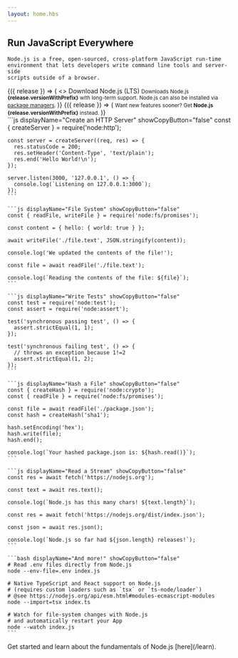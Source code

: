 ```yaml
---
layout: home.hbs
---
```


<section>
  <WithBadge section="index" />

  <div>
    <h1 className="special">Run JavaScript Everywhere</h1>

    Node.js is a free, open-sourced, cross-platform JavaScript run-time
    environment that lets developers write command line tools and server-side
    scripts outside of a browser.

  </div>

  <div>
    <WithNodeRelease status={['Active LTS', 'Maintenance LTS']}>
      {({ release }) => (
        <>
          <DownloadButton release={release}>Download Node.js (LTS)</DownloadButton>
          <small>
            Downloads Node.js <b>{release.versionWithPrefix}</b> with long-term support.
            Node.js can also be installed via <a href="/download/package-manager">package managers</a>.
          </small>
        </>
      )}
    </WithNodeRelease>
    <WithNodeRelease status="Current">
      {({ release }) => (
        <small>
          Want new features sooner? Get <b>Node.js <a>{release.versionWithPrefix}</a></b> instead.
        </small>
      )}
    </WithNodeRelease>
  </div>
</section>

<section>
  <div>
    ```js displayName="Create an HTTP Server" showCopyButton="false"
    const { createServer } = require('node:http');

    const server = createServer((req, res) => {
      res.statusCode = 200;
      res.setHeader('Content-Type', 'text/plain');
      res.end('Hello World!\n');
    });

    server.listen(3000, '127.0.0.1', () => {
      console.log(`Listening on 127.0.0.1:3000`);
    });
    ```

    ```js displayName="File System" showCopyButton="false"
    const { readFile, writeFile } = require('node:fs/promises');

    const content = { hello: { world: true } };

    await writeFile('./file.text', JSON.stringify(content));

    console.log('We updated the contents of the file!');

    const file = await readFile('./file.text');

    console.log(`Reading the contents of the file: ${file}`);
    ```

    ```js displayName="Write Tests" showCopyButton="false"
    const test = require('node:test');
    const assert = require('node:assert');

    test('synchronous passing test', () => {
      assert.strictEqual(1, 1);
    });

    test('synchronous failing test', () => {
      // throws an exception because 1!=2
      assert.strictEqual(1, 2);
    });
    ```

    ```js displayName="Hash a File" showCopyButton="false"
    const { createHash } = require('node:crypto');
    const { readFile } = require('node:fs/promises');

    const file = await readFile('./package.json');
    const hash = createHash('sha1');

    hash.setEncoding('hex');
    hash.write(file);
    hash.end();

    console.log(`Your hashed package.json is: ${hash.read()}`);
    ```

    ```js displayName="Read a Stream" showCopyButton="false"
    const res = await fetch('https://nodejs.org');

    const text = await res.text();

    console.log(`Node.js has this many chars! ${text.length}`);

    const res = await fetch('https://nodejs.org/dist/index.json');

    const json = await res.json();

    console.log(`Node.js so far had ${json.length} releases!`);
    ```

    ```bash displayName="And more!" showCopyButton="false"
    # Read .env files directly from Node.js
    node --env-file=.env index.js

    # Native TypeScript and React support on Node.js
    # (requires custom loaders such as `tsx` or `ts-node/loader`)
    # @see https://nodejs.org/api/esm.html#modules-ecmascript-modules
    node --import=tsx index.ts

    # Watch for file-system changes with Node.js
    # and automatically restart your App
    node --watch index.js
    ```

  </div>
  Get started and learn about the fundamentals of Node.js [here](/learn).
</section>
